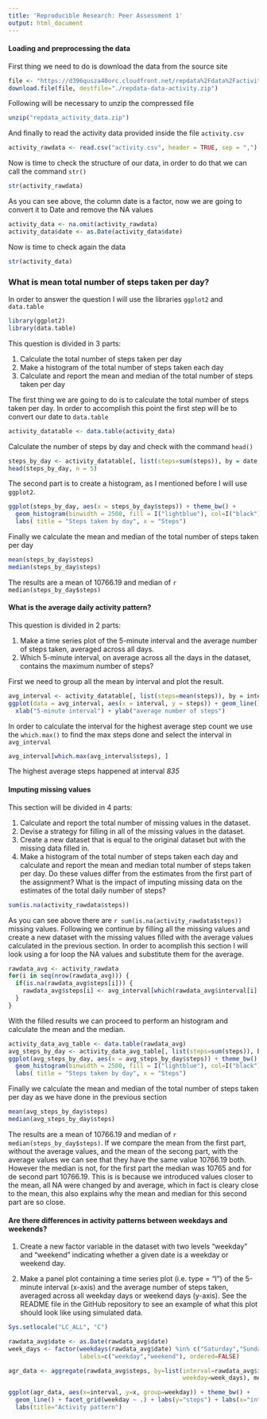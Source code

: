 ```yaml
---
title: 'Reproducible Research: Peer Assessment 1'
output: html_document
---
```

#### Loading and preprocessing the data
First thing we need to do is download the data from the source site
```r
file <- "https://d396qusza40orc.cloudfront.net/repdata%2Fdata%2Factivity.zip"
download.file(file, destfile="./repdata-data-activity.zip")
```

Following will be necessary to unzip the compressed file
```r
unzip("repdata_activity_data.zip")
```

And finally to read the activity data provided inside the file `activity.csv`
```r
activity_rawdata <- read.csv("activity.csv", header = TRUE, sep = ",")
```

Now is time to check the structure of our data, in order to do that we can call the command `str()` 
```r
str(activity_rawdata)
```

As you can see above, the column date is a factor, now we are going to convert it to Date and remove the NA values
```r
activity_data <- na.omit(activity_rawdata)
activity_data$date <- as.Date(activity_data$date)
```

Now is time to check again the data
```r
str(activity_data)
```

### What is mean total number of steps taken per day?
In order to answer the question I will use the libraries `ggplot2` and `data.table`
```r
library(ggplot2)
library(data.table)
```

This question is divided in 3 parts:

1. Calculate the total number of steps taken per day
2. Make a histogram of the total number of steps taken each day
3. Calculate and report the mean and median of the total number of steps taken per day

The first thing we are going to do is to calculate the total number of steps taken
per day. In order to accomplish this point the first step will be to convert our
date to `data.table`
```r
activity_datatable <- data.table(activity_data)
```

Calculate the number of steps by day and check with the command `head()`
```r
steps_by_day <- activity_datatable[, list(steps=sum(steps)), by = date,]
head(steps_by_day, n = 5)
```

The second part is to create a histogram, as I mentioned before I will use
`ggplot2`.
```r
ggplot(steps_by_day, aes(x = steps_by_day$steps)) + theme_bw() +
  geom_histogram(binwidth = 2500, fill = I("lightblue"), col=I("black")) +
  labs( title = "Steps taken by day", x = "Steps") 
```

Finally we calculate the mean and median of the total number of steps taken per day
```r
mean(steps_by_day$steps)
median(steps_by_day$steps)
```
The results are a mean of 10766.19 and median of `r median(steps_by_day$steps)`

#### What is the average daily activity pattern?

This question is divided in 2 parts:

1. Make a time series plot of the 5-minute interval and the average number of steps taken, averaged across all days.
2. Which 5-minute interval, on average across all the days in the dataset, contains the maximum number of steps?

First we need to group all the mean by interval and plot the result.
```r
avg_interval <- activity_datatable[, list(steps=mean(steps)), by = interval,]
ggplot(data = avg_interval, aes(x = interval, y = steps)) + geom_line() + theme_bw() + 
  xlab("5-minute interval") + ylab("average number of steps")
```

In order to calculate the interval for the highest average step count we use the `which.max()` to find the max steps done and select the interval in `avg_interval`
```r
avg_interval[which.max(avg_interval$steps), ]
```
The highest average steps happened at interval *835*

#### Imputing missing values

This section will be divided in 4 parts:

1. Calculate and report the total number of missing values in the dataset.
2. Devise a strategy for filling in all of the missing values in the dataset.
3. Create a new dataset that is equal to the original dataset but with the missing data filled in.
4. Make a histogram of the total number of steps taken each day and calculate and report the mean and median total number of steps taken per day. Do these values differ from the estimates from the first part of the assignment? What is the impact of imputing missing data on the estimates of the total daily number of steps?

```r
sum(is.na(activity_rawdata$steps))
```

As you can see above there are `r sum(is.na(activity_rawdata$steps))` missing values. 
Following we continue by filling all the missing values and create a new dataset with the missing values filled with the average values calculated in the previous section. In order to acomplish this section I will look using a for loop the NA values and substitute them for the average.

```r
rawdata_avg <- activity_rawdata
for(i in seq(nrow(rawdata_avg))) {
  if(is.na(rawdata_avg$steps[i])) {
    rawdata_avg$steps[i] <- avg_interval[which(rawdata_avg$interval[i] == avg_interval$interval),]$steps
  }
}
```

With the filled results we can proceed to perform an histogram and calculate the mean and the median.
```r
activity_data_avg_table <- data.table(rawdata_avg)
avg_steps_by_day <- activity_data_avg_table[, list(steps=sum(steps)), by = date,]
ggplot(avg_steps_by_day, aes(x = avg_steps_by_day$steps)) + theme_bw() +
  geom_histogram(binwidth = 2500, fill = I("lightblue"), col=I("black")) +
  labs( title = "Steps taken by day", x = "Steps") 
```

Finally we calculate the mean and median of the total number of steps taken per day as we have done in the previous section
```r
mean(avg_steps_by_day$steps)
median(avg_steps_by_day$steps)
```

The results are a mean of 10766.19 and median of `r median(steps_by_day$steps)`. 
If we compare the mean from the first part, without the average values, and the
mean of the secong part, with the average values we can see that they have the 
same value 10766.19 both. However the median is not, for the first part the
median was 10765 and for de second part 10766.19. This is is because we 
introduced values closer to the mean, all NA were changed by and average, which
in fact is cleary close to the mean, this also explains why the mean and median 
for this second part are so close.

#### Are there differences in activity patterns between weekdays and weekends?

1. Create a new factor variable in the dataset with two levels “weekday” and “weekend” indicating whether a given date is a weekday or weekend day.

2. Make a panel plot containing a time series plot (i.e. type = "l") of the 5-minute interval (x-axis) and the average number of steps taken, averaged across all weekday days or weekend days (y-axis). See the README file in the GitHub repository to see an example of what this plot should look like using simulated data.

```r
Sys.setlocale("LC_ALL", "C")
```

```r
rawdata_avg$date <- as.Date(rawdata_avg$date)
week_days <- factor(weekdays(rawdata_avg$date) %in% c("Saturday","Sunday"), 
                    labels=c("weekday","weekend"), ordered=FALSE)

agr_data <- aggregate(rawdata_avg$steps, by=list(interval=rawdata_avg$interval, 
                                                 weekday=week_days), mean)
```

```r
ggplot(agr_data, aes(x=interval, y=x, group=weekday)) + theme_bw() +
  geom_line() + facet_grid(weekday ~ .) + labs(y="steps") + labs(x="interval") +
  labs(title="Activity pattern")
```

